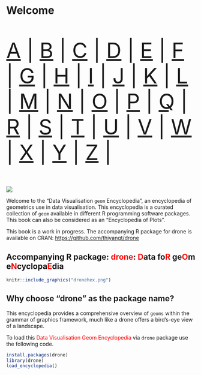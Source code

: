 # Welcome {.unnumbered}



::: {style="font-size: 400%;"}

[A](#sec-a) | [B](#sec-b) | [C](#sec-c) | [D](#sec-d) | [E](#sec-e) | [F](#sec-f) | [G](#sec-g) | [H](#sec-h) | [I](#sec-i) | [J](#sec-j) | [K](#sec-k) | [L](#sec-l) | [M](#sec-m) | [N](#sec-n) | [O](#sec-o) | [ P](#sec-p) | [Q](#sec-q) | [R](#sec-r) | [S](#sec-s) | [T](#sec-t) | [U](#sec-u) | [V](#sec-v) | [W](#sec-w) | [X](#sec-x) | [Y](#sec-y) | [Z](#sec-z) |

:::

![](cover/cover.labels.png)

Welcome to the "Data Visualisation `geom` Encyclopedia", an encyclopedia of geometrics use in data visualisation.  This encyclopedia is a curated collection of `geom` available in different R programming software packages. This book can also be considered as an "Encyclopedia of Plots". 




This book is a work in progress. The accompanying R package for drone is available on CRAN: [https://github.com/thiyangt/drone](https://github.com/thiyangt/drone)

## Accompanying R package: <span style='color:red;'>drone</span>: <span style='color:red;'>D</span>ata fo<span style='color:red;'>R</span> ge<span style='color:red;'>O</span>m e<span style='color:red;'>N</span>cyclopa<span style='color:red;'>E</span>dia

```r
knitr::include_graphics("dronehex.png")
```

## Why choose "drone" as the package name? 

This encyclopedia provides a comprehensive overview of `geoms` within the grammar of graphics framework, much like a drone offers a bird's-eye view of a landscape.



To load this <span style='color:red;'>Data Visualisation Geom Encyclopedia</span> via `drone` package use the following code.

```r
install.packages(drone)
library(drone)
load_encyclopedia()
```